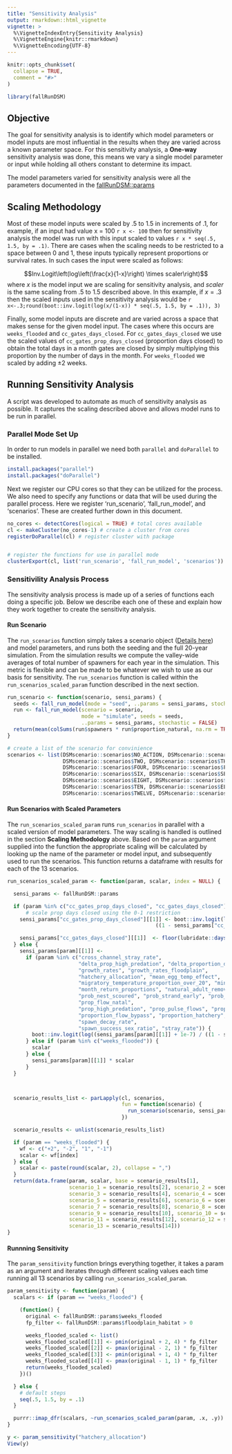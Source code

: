 ```yaml
---
title: "Sensitivity Analysis"
output: rmarkdown::html_vignette
vignette: >
  %\VignetteIndexEntry{Sensitivity Analysis}
  %\VignetteEngine{knitr::rmarkdown}
  %\VignetteEncoding{UTF-8}
---
```


```r
knitr::opts_chunk$set(
  collapse = TRUE,
  comment = "#>"
)
```

```r
library(fallRunDSM)
```

## Objective

The goal for sensitivity analysis is to identify which model parameters or model 
inputs are most influential in the results when they are varied across a known parameter 
space. For this sensitivity analysis, a **One-way** sensitivity analysis was done,
this means we vary a single model parameter or input while holding all others constant
to determine its impact. 

The model parameters varied for sensitivity analysis were all the parameters 
documented in the [fallRunDSM::params](https://cvpia-osc.github.io/fallRunDSM/reference/params.html) 

## Scaling Methodology 

Most of these model inputs were scaled by .5 to 1.5 in increments of .1, for 
example, if an input had value x = 100 `r x <- 100` then for sensitivity analysis the model
was run with this input scaled to values `r x * seq(.5, 1.5, by = .1)`. 
There are cases when the scaling needs to be restricted to a space between 0 and 1, these
inputs typically represent proportions or survival rates. In such cases the input were
scaled as follows:

$$Inv.Logit\left(log\left(\frac{x}{1-x}\right) \times scaler\right)$$
where $x$ is the model input we are scaling for sensitivity analysis, and $scaler$ is the
same scaling from .5 to 1.5 described above. In this example, if $x = .3$ then the scaled
inputs used in the sensitivity analysis would be `r x<-.3;round(boot::inv.logit(log(x/(1-x)) * seq(.5, 1.5, by = .1)), 3)`

Finally, some model inputs are discrete and are varied across a space that makes
sense for the given model input. The cases where this occurs are `weeks_flooded` and
`cc_gates_days_closed`. For `cc_gates_days_closed` we use the scaled values of `cc_gates_prop_days_closed`
(proportion days closed) to obtain the total days in a month gates are closed by simply
multiplying this proportion by the number of days in the month. For `weeks_flooded` we scaled by adding 
$\pm 2$ weeks.

## Running Sensitivity Analysis

A script was developed to automate as much of sensitivity analysis as possible. It
captures the scaling described above and allows model runs to be run in parallel.

### Parallel Mode Set Up

In order to run models in parallel we need both `parallel` and `doParallel` to 
be installed.

```r
install.packages("parallel")
install.packages("doParallel")
```

Next we register our CPU cores so that they can be utilized for the process. We
also need to specify any functions or data that will be used during the parallel
process. Here we register 'run_scenario', 'fall_run_model', and 'scenarios'. These
are created further down in this document.

```r
no_cores <- detectCores(logical = TRUE) # total cores available
cl <- makeCluster(no_cores-1) # create a cluster from cores
registerDoParallel(cl) # register cluster with package


# register the functions for use in parallel mode
clusterExport(cl, list('run_scenario', 'fall_run_model', 'scenarios'))
```

### Sensitivility Analysis Process

The sensitivity analysis process is made up of a series of functions each doing a
specific job. Below we describe each one of these and explain how they work 
together to create the sensitivity analysis. 

#### Run Scenario

The `run_scenarios` function simply takes a scenario object ([Details here](#)) and model parameters,
and runs both the seeding and the full 20-year simulation. From the simulation 
results we compute the valley-wide averages of total number of spawners for each 
year in the simulation. This metric is flexible and can be made to be whatever we
wish to use as our basis for sensitivity. The `run_scenarios` function is called within
the `run_scenarios_scaled_param` function described in the next section.

```r
run_scenario <- function(scenario, sensi_params) {
  seeds <- fall_run_model(mode = "seed", ..params = sensi_params, stochastic = FALSE)
  run <- fall_run_model(scenario = scenario,
                        mode = "simulate", seeds = seeds,
                        ..params = sensi_params, stochastic = FALSE)
  return(mean(colSums(run$spawners * run$proportion_natural, na.rm = TRUE)))
}

# create a list of the scenario for convinience
scenarios <- list(DSMscenario::scenarios$NO_ACTION, DSMscenario::scenarios$ONE,
                  DSMscenario::scenarios$TWO, DSMscenario::scenarios$THREE,
                  DSMscenario::scenarios$FOUR, DSMscenario::scenarios$FIVE,
                  DSMscenario::scenarios$SIX, DSMscenario::scenarios$SEVEN,
                  DSMscenario::scenarios$EIGHT, DSMscenario::scenarios$NINE,
                  DSMscenario::scenarios$TEN, DSMscenario::scenarios$ELEVEN,
                  DSMscenario::scenarios$TWELVE, DSMscenario::scenarios$THIRTEEN)
```


#### Run Scenarios with Scaled Parameters

The `run_scenarios_scaled_param` runs `run_scenarios` in parallel with a scaled version 
of model parameters. The way scaling is handled is outlined in the section __Scaling Methodology__
above. Based on the `param` argument supplied into the function the appropriate
scaling will be calculated by looking up the name of the parameter or model input, 
and subsequently used to run the scenarios. This function returns a dataframe with 
results for each of the 13 scenarios.

```r
run_scenarios_scaled_param <- function(param, scalar, index = NULL) {

  sensi_params <- fallRunDSM::params

  if (param %in% c("cc_gates_prop_days_closed", "cc_gates_days_closed")) {
      # scale prop days closed using the 0-1 restriction
    sensi_params["cc_gates_prop_days_closed"][[1]] <- boot::inv.logit(log((sensi_params["cc_gates_prop_days_closed"][[1]] + 1e-7) /
                                                ((1 - sensi_params["cc_gates_prop_days_closed"][[1]]) + 1e-7)) * scalar)

    sensi_params["cc_gates_days_closed"][[1]]  <- floor(lubridate::days_in_month(1:12) * sensi_params["cc_gates_prop_days_closed"][[1]])
  } else {
    sensi_params[param][[1]] <-
      if (param %in% c("cross_channel_stray_rate",
                       "delta_prop_high_predation", "delta_proportion_diverted",
                       "growth_rates", "growth_rates_floodplain",
                       "hatchery_allocation", "mean_egg_temp_effect",
                       "migratory_temperature_proportion_over_20", "min_survival_rate",
                       "month_return_proportions", "natural_adult_removal_rate",
                       "prob_nest_scoured", "prob_strand_early", "prob_strand_late",
                       "prop_flow_natal",
                       "prop_high_predation", "prop_pulse_flows", "proportion_diverted",
                       "proportion_flow_bypass", "proportion_hatchery", "rear_decay_rate",
                       "spawn_decay_rate",
                       "spawn_success_sex_ratio", "stray_rate")) {
        boot::inv.logit(log((sensi_params[param][[1]] + 1e-7) / ((1 - sensi_params[param][[1]]) + 1e-7)) * scalar)
      } else if (param %in% c("weeks_flooded")) {
        scalar
      } else {
        sensi_params[param][[1]] * scalar
      }
  }



  scenario_results_list <- parLapply(cl, scenarios,
                                     fun = function(scenario) {
                                       run_scenario(scenario, sensi_params)
                                     })

  scenario_results <- unlist(scenario_results_list)

  if (param == "weeks_flooded") {
    wf <- c("+2", "-2", "1", "-1")
    scalar <- wf[index]
  } else {
    scalar <- paste(round(scalar, 2), collapse = ",")
  }
  return(data.frame(param, scalar, base = scenario_results[1],
                    scenario_1 = scenario_results[2], scenario_2 = scenario_results[3],
                    scenario_3 = scenario_results[4], scenario_4 = scenario_results[5],
                    scenario_5 = scenario_results[6], scenario_6 = scenario_results[7],
                    scenario_7 = scenario_results[8], scenario_8 = scenario_results[9],
                    scenario_9 = scenario_results[10], scenario_10 = scenario_results[11],
                    scenario_11 = scenario_results[12], scenario_12 = scenario_results[13],
                    scenario_13 = scenario_results[14]))
}
```

#### Runnning Sensitivity

The `param_sensitivity` function brings everything together, it takes a param as 
an argument and iterates through different scaling values each time running all 
13 scenarios by calling `run_scenarios_scaled_param`. 

```r
param_sensitivity <- function(param) {
  scalars <- if (param == "weeks_flooded") {

    (function() {
      original <- fallRunDSM::params$weeks_flooded
      fp_filter <- fallRunDSM::params$floodplain_habitat > 0

      weeks_flooded_scaled <- list()
      weeks_flooded_scaled[[1]] <- pmin(original + 2, 4) * fp_filter
      weeks_flooded_scaled[[2]] <- pmax(original - 2, 1) * fp_filter
      weeks_flooded_scaled[[3]] <- pmin(original + 1, 4) * fp_filter
      weeks_flooded_scaled[[4]] <- pmax(original - 1, 1) * fp_filter
      return(weeks_flooded_scaled)
    })()

  } else {
    # default steps
    seq(.5, 1.5, by = .1)
  }

  purrr::imap_dfr(scalars, ~run_scenarios_scaled_param(param, .x, .y))
}
```

```r
y <- param_sensitivity("hatchery_allocation")
View(y)
```















